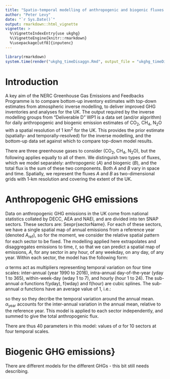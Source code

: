 ```yaml
---
title: "Spatio-temporal modelling of anthropogenic and biogenic fluxes of greenhouse gases in the UK"
author: "Peter Levy"
date: "`r Sys.Date()`"
output: rmarkdown::html_vignette
vignette: >
  %\VignetteIndexEntry{use ukghg}
  %\VignetteEngine{knitr::rmarkdown}
  %\usepackage[utf8]{inputenc}
---
```


```r
library(rmarkdown)
system.time(render("ukghg_timeDisaggn.Rmd", output_file = "ukghg_timeDisaggn.html"))
```

# Introduction
A key aim of the NERC Greenhouse Gas Emissions and Feedbacks Programme is to compare bottom-up inventory estimates with top-down estimates from atmospheric inverse modelling, to deliver improved GHG inventories and analyses for the UK.  The output required by the inverse modelling groups from "Deliverable D" WP1 is a data set (and/or algorithm) for daily anthropogenic and biogenic emission estimates of CO$_2$, CH$_4$, N$_2$O with a spatial resolution of 1 km$^2$ for the UK.  This provides the prior estimate (spatially- and temporally-resolved) for the inverse modelling, and the bottom-up data set against which to compare top-down model results.  

There are three greenhouse gases to consider (CO$_2$, CH$_4$, N$_2$O), but the following applies equally to all of them.  We distinguish two types of fluxes, which we model separately: anthropogenic ($A$) and biogenic ($B$), and the total flux is the sum of these two components. Both $A$ and $B$ vary in space and time.  Spatially, we represent the fluxes $A$ and $B$ as two-dimensional grids with 1-km resolution and covering the extent of the UK.

# Anthropogenic GHG emissions
Data on anthropogenic GHG emissions in the UK come from national statistics collated by DECC, AEA and NAEI, and are divided into ten SNAP sectors.  These sectors are: Sexpr{sectorName}.  For each of these sectors, we have a single spatial map of annual emissions from a reference year (denoted $A_\mathrm{ref}$), so for the moment, we consider the relative spatial pattern for each sector to be fixed. 
The modelling applied here extrapolates and disaggregates emissions to time, $t$, so that we can predict a spatial map of emissions, $A$, for any sector in any hour, of any weekday, on any day, of any year.  Within each sector, the model has the following form:

\begin{align}
A(t) =& A_\mathrm{ref} \times \alpha_t 
\\ 
\text{which can be decomposed to:} \\
\alpha_t =& 
  \alpha_\mathrm{year} \, \times \,
  \alpha_\mathrm{yday} \, \times 
  \alpha_\mathrm{wday} \, \times \, 
  \alpha_\mathrm{hour} \\
\\
\text{where:} \\
\\
\alpha_\mathrm{year} =& \mathrm{f(year)} \\
\alpha_\mathrm{yday} =& \mathrm{f(yday)} \\
\alpha_\mathrm{wday} =& \mathrm{f(wday)} \\
\alpha_\mathrm{hour} =& \mathrm{f(hour)}.
\end{align}

$\alpha$ terms act as multipliers representing temporal variation on four time scales: inter-annual (year 1990 to 2016), intra-annual day-of-the-year (yday 1 to 365), within-week-day (wday 1 to 7), and hourly (hour 1 to 24).  The sub-annual $\alpha$ functions f(yday), f(wday) and f(hour) are cubic splines.  The sub-annual $\alpha$ functions have an average value of 1, i.e.:

\begin{align}
\frac{1}{365}\sum_{j=1}^{365}\alpha_\mathrm{yday}(j) =& 1 \\
\frac{1}{7}  \sum_{d=1}^{7}  \alpha_\mathrm{wday}(d) =& 1 \\
\frac{1}{24} \sum_{h=1}^{24} \alpha_\mathrm{hour}(h) =& 1
\end{align}

so they so they decribe the temporal variation around the annual mean.  $\alpha_\mathrm{year}$ accounts for the inter-annual variation in the annual mean, relative to the reference year.  This model is applied to each sector independently, and summed to give the total anthropogenic flux.

\begin{align}
A(t) = \sum_{i=1}^{n_\mathrm{sector}} A_{i,\mathrm{ref}} \times \alpha_{i,t}
\end{align}

There are thus 40 parameters in this model: values of $\alpha$ for 10 sectors at four temporal scales.

# Biogenic GHG emissions} 
There are different models for the different GHGs - this bit still needs describing.

